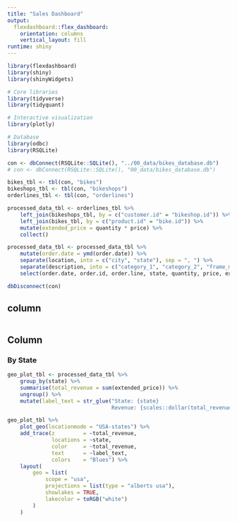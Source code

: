 ```yaml
---
title: "Sales Dashboard"
output: 
  flexdashboard::flex_dashboard:
    orientation: columns
    vertical_layout: fill
runtime: shiny
---
```


```r
library(flexdashboard)
library(shiny)
library(shinyWidgets)

# Core libraries
library(tidyverse)
library(tidyquant)

# Interactive visualization
library(plotly)

# Database
library(odbc)
library(RSQLite)
```

```r
con <- dbConnect(RSQLite::SQLite(), "../00_data/bikes_database.db")
# con <- dbConnect(RSQLite::SQLite(), "00_data/bikes_database.db")

bikes_tbl <- tbl(con, "bikes")
bikeshops_tbl <- tbl(con, "bikeshops")
orderlines_tbl <- tbl(con, "orderlines")

processed_data_tbl <- orderlines_tbl %>% 
    left_join(bikeshops_tbl, by = c("customer.id" = "bikeshop.id")) %>% 
    left_join(bikes_tbl, by = c("product.id" = "bike.id")) %>% 
    mutate(extended_price = quantity * price) %>% 
    collect()

processed_data_tbl <- processed_data_tbl %>%
    mutate(order.date = ymd(order.date)) %>% 
    separate(location, into = c("city", "state"), sep = ", ") %>%
    separate(description, into = c("category_1", "category_2", "frame_material")) %>% 
    select(order.date, order.id, order.line, state, quantity, price, extended_price, category_1:frame_material)

dbDisconnect(con)
```

column {.sidebar}
------------------------------------------------------------------

```r

```


Column {data-width=1000}
------------------------------------------------------------------

### By State
```r
geo_plot_tbl <- processed_data_tbl %>% 
    group_by(state) %>% 
    summarise(total_revenue = sum(extended_price)) %>% 
    ungroup() %>% 
    mutate(label_text = str_glue("State: {state}
                                 Revenue: {scales::dollar(total_revenue)}"))
```

```r
geo_plot_tbl %>% 
    plot_geo(locationmode = "USA-states") %>% 
    add_trace(z         = ~total_revenue,
              locations = ~state,
              color     = ~total_revenue,
              text      = ~label_text,
              colors    = "Blues") %>% 
    layout(
        geo = list(
            scope = "usa",
            projections = list(type = "alberts usa"),
            showlakes = TRUE,
            lakecolor = toRGB("white")
        )
    )
```

